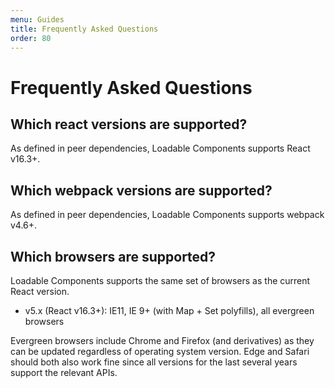 ```yaml
---
menu: Guides
title: Frequently Asked Questions
order: 80
---
```


# Frequently Asked Questions

## Which react versions are supported?

As defined in peer dependencies, Loadable Components supports React v16.3+.

## Which webpack versions are supported?

As defined in peer dependencies, Loadable Components supports webpack v4.6+.

## Which browsers are supported?

Loadable Components supports the same set of browsers as the current React version.

- v5.x (React v16.3+): IE11, IE 9+ (with Map + Set polyfills), all evergreen browsers

Evergreen browsers include Chrome and Firefox (and derivatives) as they can be updated regardless of operating system version. Edge and Safari should both also work fine since all versions for the last several years support the relevant APIs.
